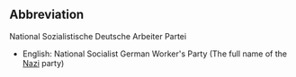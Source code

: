 ==Abbreviation==

National Sozialistische Deutsche Arbeiter Partei

* English: National Socialist German Worker's Party (The full name of the [[Nazi]] party)